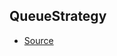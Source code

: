 ## QueueStrategy



- [Source](https://github.com/Androz2091/discord-player/blob/a0c651a/packages/utils/src/Queue.ts#L1)